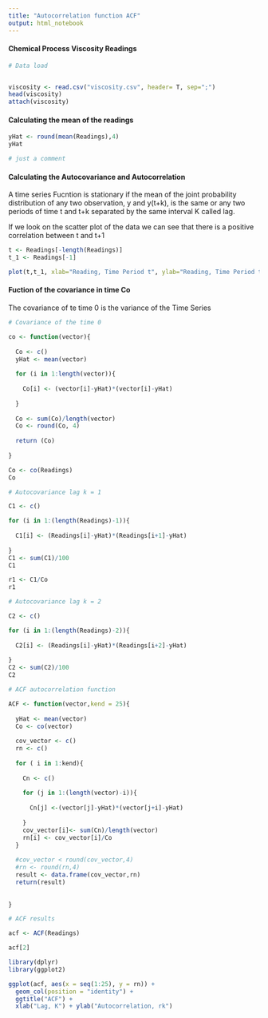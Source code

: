 ```yaml
---
title: "Autocorrelation function ACF"
output: html_notebook
---
```

#### Chemical Process Viscosity Readings

```r

# Data load


viscosity <- read.csv("viscosity.csv", header= T, sep=";")
head(viscosity)
attach(viscosity)

```
#### Calculating the mean of the readings

```r



yHat <- round(mean(Readings),4)
yHat

# just a comment

```
#### Calculating the Autocovariance and Autocorrelation

A time series Fucntion is stationary if the mean of the joint probability distribution of any two observation, y and y(t+k), is the same or any two periods of time t and t+k separated by the same interval K called lag.

If we look on the scatter plot of the data we can see that there is a positive correlation between t and t+1

```r

t <- Readings[-length(Readings)]
t_1 <- Readings[-1]

plot(t,t_1, xlab="Reading, Time Period t", ylab="Reading, Time Period t+1",)

```


#### Fuction of the covariance in time Co


The covariance of te time 0 is the variance of the Time Series 

```r


# Covariance of the time 0

co <- function(vector){
  
  Co <- c()
  yHat <- mean(vector)
  
  for (i in 1:length(vector)){
  
    Co[i] <- (vector[i]-yHat)*(vector[i]-yHat)
  
  }
  
  Co <- sum(Co)/length(vector)
  Co <- round(Co, 4)
  
  return (Co)
  
}

Co <- co(Readings)
Co
```


```r
# Autocovariance lag k = 1

C1 <- c()

for (i in 1:(length(Readings)-1)){
  
  C1[i] <- (Readings[i]-yHat)*(Readings[i+1]-yHat)
  
}
C1 <- sum(C1)/100
C1
```

```r

r1 <- C1/Co
r1

```


```r
# Autocovariance lag k = 2

C2 <- c()

for (i in 1:(length(Readings)-2)){
  
  C2[i] <- (Readings[i]-yHat)*(Readings[i+2]-yHat)
  
}
C2 <- sum(C2)/100
C2
```
```r

# ACF autocorrelation function

ACF <- function(vector,kend = 25){
  
  yHat <- mean(vector)
  Co <- co(vector)
  
  cov_vector <- c()
  rn <- c()
  
  for ( i in 1:kend){
    
    Cn <- c()
    
    for (j in 1:(length(vector)-i)){
  
      Cn[j] <-(vector[j]-yHat)*(vector[j+i]-yHat)
      
    }
    cov_vector[i]<- sum(Cn)/length(vector)
    rn[i] <- cov_vector[i]/Co
  }
  
  #cov_vector < round(cov_vector,4)
  #rn <- round(rn,4)
  result <- data.frame(cov_vector,rn)
  return(result)
  
  
}

```


```r

# ACF results

acf <- ACF(Readings)

acf[2]
```

```r
library(dplyr)
library(ggplot2)

ggplot(acf, aes(x = seq(1:25), y = rn)) +
  geom_col(position = "identity") + 
  ggtitle("ACF") +
  xlab("Lag, K") + ylab("Autocorrelation, rk")
```

